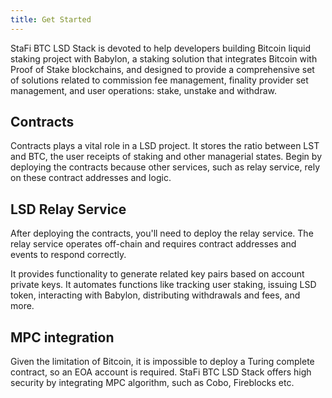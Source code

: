 ```yaml
---
title: Get Started
---
```


StaFi BTC LSD Stack is devoted to help developers building Bitcoin liquid staking project with Babylon, a staking solution that integrates Bitcoin with Proof of Stake blockchains, and designed to provide a comprehensive set of solutions related to commission fee management, finality provider set management, and user operations: stake, unstake and withdraw.

## Contracts

Contracts plays a vital role in a LSD project. It stores the ratio between LST and BTC, the user receipts of staking and other managerial states. Begin by deploying the contracts because other services, such as relay service, rely on these contract addresses and logic.

## LSD Relay Service

After deploying the contracts, you'll need to deploy the relay service. The relay service operates off-chain and requires contract addresses and events to respond correctly.
    
It provides functionality to generate related key pairs based on account private keys. It automates functions like tracking user staking, issuing LSD token, interacting with Babylon, distributing withdrawals and fees, and more.

## MPC integration

Given the limitation of Bitcoin, it is impossible to deploy a Turing complete contract, so an EOA account is required. StaFi BTC LSD Stack offers high security by integrating MPC algorithm, such as Cobo, Fireblocks etc.
